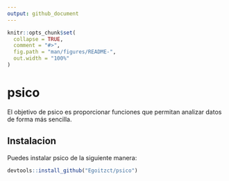 ```yaml
---
output: github_document
---
```


<!-- README.md is generated from README.Rmd. Please edit that file -->

```r
knitr::opts_chunk$set(
  collapse = TRUE,
  comment = "#>",
  fig.path = "man/figures/README-",
  out.width = "100%"
)
```

# psico

<!-- badges: start -->
<!-- badges: end -->

El objetivo de psico es proporcionar funciones que permitan analizar datos de forma más sencilla.

## Instalacion

Puedes instalar psico de la siguiente manera:

``` r
devtools::install_github("Egoitzct/psico")
```

